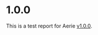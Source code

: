 # 1.0.0

This is a test report for Aerie [v1.0.0](https://github.com/NASA-AMMOS/aerie/releases/tag/v1.0.0).
